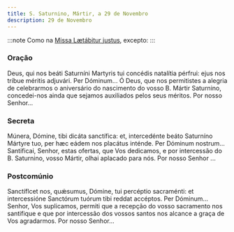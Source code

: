 ```yaml
---
title: S. Saturnino, Mártir, a 29 de Novembro
description: 29 de Novembro
---
```


:::note
Como na [Missa Lætábitur justus](/missal/comum/5martirnaopontifice2), excepto:
:::

### Oração

<div class="side-by-side not-content">
  <span>
    Deus, qui nos beáti Saturníni Martyris tui concédis natalítia pérfrui: ejus
    nos tríbue méritis adjuvári. Per Dóminum...
  </span>
  <span>
    Ó Deus, que nos permitistes a alegria de celebrarmos o aniversário do
    nascimento do vosso B. Mártir Saturnino, concedei-nos ainda que sejamos
    auxiliados pelos seus méritos. Por nosso Senhor...
  </span>
</div>

### Secreta

<div class="side-by-side not-content">
  <span>
    Múnera, Dómine, tibi dicáta sanctífica: et, intercedénte beáto Saturníno
    Mártyre tuo, per hæc eádem nos placátus inténde. Per Dóminum nostrum...
  </span>
  <span>
    Santificai, Senhor, estas ofertas, que Vos dedicamos, e por intercessão do
    B. Saturnino, vosso Mártir, olhai aplacado para nós. Por nosso Senhor ...
  </span>
</div>

### Postcomúnio

<div class="side-by-side not-content">
  <span>
    Sanctíflcet nos, quǽsumus, Dómine, tui percéptio sacraménti: et
    intercessióne Sanctórum tuórum tibi reddat accéptos. Per Dóminum...
  </span>
  <span>
    Senhor, Vos suplicamos, permiti que a recepção do vosso sacramento nos
    santifique e que por intercessão dos vossos santos nos alcance a graça de
    Vos agradarmos. Por nosso Senhor...
  </span>
</div>
